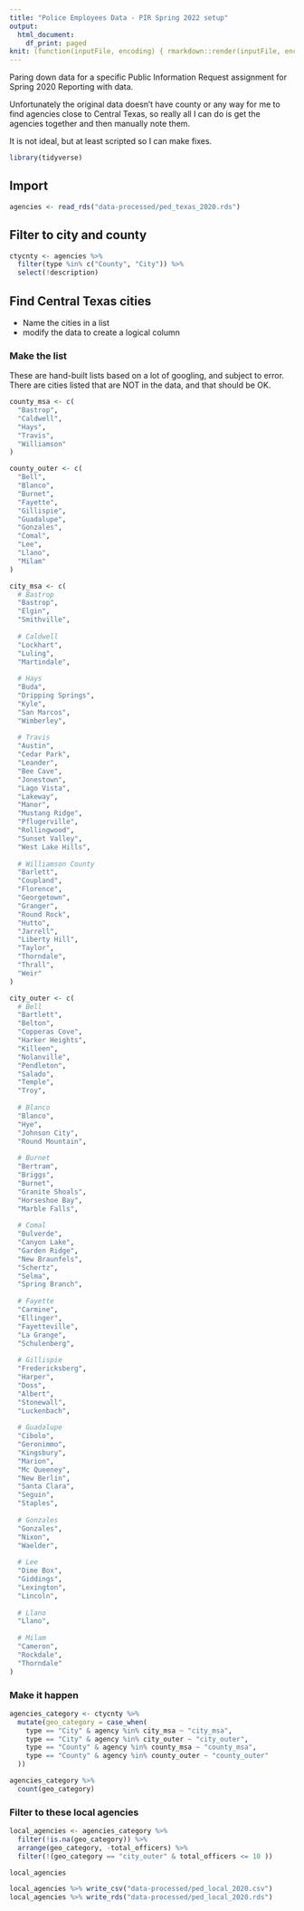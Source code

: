 ```yaml
---
title: "Police Employees Data - PIR Spring 2022 setup"
output:
  html_document:
    df_print: paged
knit: (function(inputFile, encoding) { rmarkdown::render(inputFile, encoding = encoding, output_dir = "docs") })
---
```


Paring down data for a specific Public Information Request assignment for Spring 2020 Reporting with data.

Unfortunately the original data doesn't have county or any way for me to find agencies close to Central Texas, so really all I can do is get the agencies together and then manually note them.

It is not ideal, but at least scripted so I can make fixes.

```r
library(tidyverse)
```


## Import

```r
agencies <- read_rds("data-processed/ped_texas_2020.rds")
```

## Filter to city and county

```r
ctycnty <- agencies %>% 
  filter(type %in% c("County", "City")) %>% 
  select(!description)
```


## Find Central Texas cities

- Name the cities in a list
- modify the data to create a logical column

### Make the list

These are hand-built lists based on a lot of googling, and subject to error. There are cities listed that are NOT in the data, and that should be OK.

```r
county_msa <- c(
  "Bastrop",
  "Caldwell",
  "Hays",
  "Travis",
  "Williamson"
)

county_outer <- c(
  "Bell",
  "Blanco",
  "Burnet",
  "Fayette",
  "Gillispie",
  "Guadalupe",
  "Gonzales",
  "Comal",
  "Lee",
  "Llano",
  "Milam"
)

city_msa <- c(
  # Bastrop
  "Bastrop",
  "Elgin",
  "Smithville",
  
  # Caldwell
  "Lockhart",
  "Luling",
  "Martindale",
  
  # Hays
  "Buda",
  "Dripping Springs",
  "Kyle",
  "San Marcos",
  "Wimberley",
  
  # Travis 
  "Austin",
  "Cedar Park",
  "Leander",
  "Bee Cave",
  "Jonestown",
  "Lago Vista",
  "Lakeway",
  "Manor",
  "Mustang Ridge",
  "Pflugerville",
  "Rollingwood",
  "Sunset Valley",
  "West Lake Hills",
  
  # Williamson County
  "Barlett",
  "Coupland",
  "Florence",
  "Georgetown",
  "Granger",
  "Round Rock",
  "Hutto",
  "Jarrell",
  "Liberty Hill",
  "Taylor",
  "Thorndale",
  "Thrall",
  "Weir"
)

city_outer <- c(
  # Bell
  "Bartlett",
  "Belton",
  "Copperas Cove",
  "Harker Heights",
  "Killeen",
  "Nolanville",
  "Pendleton",
  "Salado",
  "Temple",
  "Troy",
  
  # Blanco
  "Blanco",
  "Hye",
  "Johnson City",
  "Round Mountain",
  
  # Burnet
  "Bertram",
  "Briggs",
  "Burnet",
  "Granite Shoals",
  "Horseshoe Bay",
  "Marble Falls",
  
  # Comal
  "Bulverde",
  "Canyon Lake",
  "Garden Ridge",
  "New Braunfels",
  "Schertz",
  "Selma",
  "Spring Branch",
  
  # Fayette
  "Carmine",
  "Ellinger",
  "Fayetteville",
  "La Grange",
  "Schulenberg",
  
  # Gillispie
  "Fredericksberg",
  "Harper",
  "Doss",
  "Albert",
  "Stonewall",
  "Luckenbach",
  
  # Guadalupe
  "Cibolo",
  "Geronimmo",
  "Kingsbury",
  "Marion",
  "Mc Queeney",
  "New Berlin",
  "Santa Clara",
  "Seguin",
  "Staples",
  
  # Gonzales
  "Gonzales",
  "Nixon",
  "Waelder",
  
  # Lee
  "Dime Box",
  "Giddings",
  "Lexington",
  "Lincoln",
  
  # Llano
  "Llano",
  
  # Milam
  "Cameron",
  "Rockdale",
  "Thorndale"
)


```

### Make it happen

```r
agencies_category <- ctycnty %>% 
  mutate(geo_category = case_when(
    type == "City" & agency %in% city_msa ~ "city_msa",
    type == "City" & agency %in% city_outer ~ "city_outer",
    type == "County" & agency %in% county_msa ~ "county_msa",
    type == "County" & agency %in% county_outer ~ "county_outer"
  ))

agencies_category %>% 
  count(geo_category)
```

### Filter to these local agencies

```r
local_agencies <- agencies_category %>% 
  filter(!is.na(geo_category)) %>% 
  arrange(geo_category, -total_officers) %>% 
  filter(!(geo_category == "city_outer" & total_officers <= 10 ))

local_agencies
```

```r
local_agencies %>% write_csv("data-processed/ped_local_2020.csv")
local_agencies %>% write_rds("data-processed/ped_local_2020.rds")
```

